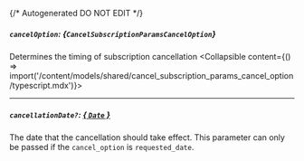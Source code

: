 {/* Autogenerated DO NOT EDIT  */}

##### `cancelOption`: *{`CancelSubscriptionParamsCancelOption`}*
Determines the timing of subscription cancellation
<Collapsible content={() => import('/content/models/shared/cancel_subscription_params_cancel_option/typescript.mdx')}>
</Collapsible>

---
##### `cancellationDate?`: [*{ `Date` }*](https://developer.mozilla.org/en-US/docs/Web/JavaScript/Reference/Global_Objects/Date)
The date that the cancellation should take effect. This parameter can only be passed if the `cancel_option` is `requested_date`.

